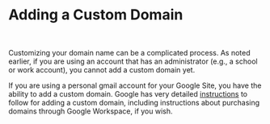 # Adding a Custom Domain {.sec-google}

<br> 

Customizing your domain name can be a complicated process. As noted earlier, if you are using an account that has an administrator (e.g., a school or work account), you cannot add a custom domain yet.

If you are using a personal gmail account for your Google Site, you have the ability to add a custom domain. Google has very detailed [instructions](https://support.google.com/sites/answer/9068867?hl=en) to follow for adding a custom domain, including instructions about purchasing domains through Google Workspace, if you wish. 
